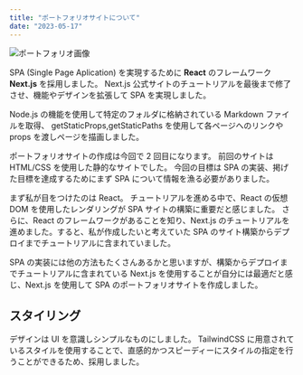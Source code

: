 ```yaml
---
title: "ポートフォリオサイトについて"
date: "2023-05-17"
---
```


<Image alt="ポートフォリオ画像" src="/works_portfoilo.png" width={640} height={360} priority />

SPA (Single Page Aplication) を実現するために **React** のフレームワーク **Next.js** を採用しました。
Next.js 公式サイトのチュートリアルを最後まで修了させ、機能やデザインを拡張して SPA を実現しました。

Node.js の機能を使用して特定のフォルダに格納されている Markdown ファイルを取得、
getStaticProps,getStaticPaths を使用して各ページへのリンクや props を渡しページを描画しました。

ポートフォリオサイトの作成は今回で 2 回目になります。
前回のサイトは HTML/CSS を使用した静的なサイトでした。
今回の目標は SPA の実装、掲げた目標を達成するためにまず SPA について情報を漁る必要がありました。

まず私が目をつけたのは React。
チュートリアルを進める中で、React の仮想 DOM を使用したレンダリングが SPA サイトの構築に重要だと感じました。
さらに、React のフレームワークがあることを知り、Next.js のチュートリアルを進めました。すると、私が作成したいと考えていた SPA のサイト構築からデプロイまでチュートリアルに含まれていました。

SPA の実装には他の方法もたくさんあるかと思いますが、構築からデプロイまでチュートリアルに含まれている Next.js を使用することが自分には最適だと感じ、Next.js を使用して SPA のポートフォリオサイトを作成しました。

## スタイリング

デザインは UI を意識しシンプルなものにしました。
TailwindCSS に用意されているスタイルを使用することで、直感的かつスピーディーにスタイルの指定を行うことができるため、採用しました。
